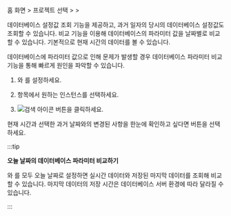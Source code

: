 홈 화면 &gt; 프로젝트 선택 &gt; <Cmdname sid="side_analysis" className="uitext" /> &gt; <Cmdname sid="side_dbParameter" className="uitext" />

데이터베이스 설정값 조회 기능을 제공하고, 과거 일자의 당시의 데이터베이스 설정값도 조회할 수 있습니다. 비교 기능을 이용해 데이터베이스의 파라미터 값을 날짜별로 비교할 수 있습니다. 기본적으로 현재 시간의 데이터를 볼 수 있습니다. 

데이터베이스에 파라미터 값으로 인해 문제가 발생할 경우 데이터베이스 파라미터 비교 기능을 통해 빠르게 원인을 파악할 수 있습니다.

<ProdImg img='db-databaseparameter.png' desc='데이터베이스 파라미터'/>

1. <Cmdname sid="reference_date" className="uitext" />와 <Cmdname sid="comparison_date" className="uitext" />를 설정하세요.

1. <Cmdname sid="instance" className="uitext" /> 항목에서 원하는 인스턴스를 선택하세요. 

1. ![검색 아이콘](/img/ico-btn-search.png) 버튼을 클릭하세요. 

현재 시간과 선택한 과거 날짜와의 변경된 사항을 한눈에 확인하고 싶다면 <Cmdname sid="view_changes" className="uitext" /> 버튼을 선택하세요.

<ProdImg img='db-databaseparameter-changed.png' desc='데이터베이스 파라미터'/>

<Xclude product="redis,mongodb,oracle-pro">

:::tip

**오늘 날짜의 데이터베이스 파라미터 비교하기**

<Xclude product="cubrid"><ProdImg img="db-databaseparameter-compare-today.png" desc="데이터베이스 파라미터" /></Xclude>

<Cmdname sid="reference_date" className="uitext" />와 <Cmdname sid="comparison_date" className="uitext" />를 모두 오늘 날짜로 설정하면 실시간 데이터와 저장된 마지막 데이터를 조회해 비교할 수 있습니다. 마지막 데이터의 저장 시간은 데이터베이스 서버 환경에 따라 달라질 수 있습니다.

:::

</Xclude>
